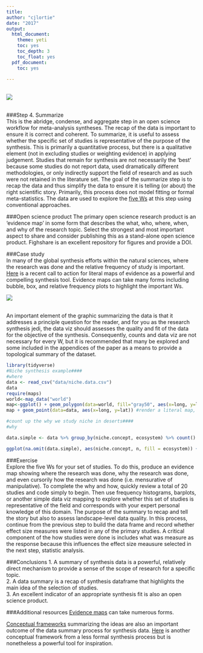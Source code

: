 ```yaml
---
title: 
author: "cjlortie"
date: "2017"
output:
  html_document:
    theme: yeti
    toc: yes
    toc_depth: 3
    toc_float: yes
  pdf_document:
    toc: yes
   
---
```


<br>
![](./summarize.jpg)     
<br>

###Step 4. Summarize  
This is the abridge, condense, and aggregate step in an open science workflow for meta-analysis syntheses. The recap of the data is important to ensure it is correct and coherent. To summarize, it is useful to assess whether the specific set of studies is representative of the purpose of the synthesis. This is primarily a quantitative process, but there is a qualitative element (not in excluding studies or weighting evidence) in applying judgement. Studies that remain for synthesis are not necessarily the 'best' because some studies do not report data, used dramatically different methodologies, or only indirectly support the field of research and as such were not retained in the literature set. The goal of the summarize step is to recap the data and thus simplify the data to ensure it is telling (or about) the right scientific story. Primarily, this process does not model fitting or formal meta-statistics. The data are used to explore the [five Ws](https://en.wikipedia.org/wiki/Five_Ws) at this step using conventional approaches.

###Open science product
The primary open science research product is an 'evidence map' in some form that describes the what, who, where, when, and why of the research topic. Select the strongest and most important aspect to share and consider publishing this as a stand-alone open science product. Fighshare is an excellent repository for figures and provide a DOI.

###Case study  
In many of the global synthesis efforts within the natural sciences, where the research was done and the relative frequency of study is important. [Here](http://www.nature.com/news/sustainability-map-the-evidence-1.18962) is a recent call to action for literal maps of evidence as a powerful and compelling synthesis tool. Evidence maps can take many forms including bubble, box, and relative frequency plots to highlight the important Ws.

![](./evidence.map.jpg)  
<br>

An important element of the graphic summarizing the data is that it addresses a principle question for the reader, and for you as the research synthesis jedi, the data viz should assesses the quality and fit of the data for the objective of the synthesis. Consequently, counts and data viz are not necessary for every W, but it is recommended that many be explored and some included in the appendices of the paper as a means to provide a topological summary of the dataset.

```r
library(tidyverse)
#Niche synthesis example####
#where
data <- read_csv("data/niche.data.csv")
data
require(maps)
world<-map_data("world")
map<-ggplot() + geom_polygon(data=world, fill="gray50", aes(x=long, y=lat, group=group))
map + geom_point(data=data, aes(x=long, y=lat)) #render a literal map, i.e. evidence map, of where we study the niche in deserts globally

#count up the why we study niche in deserts####  
#why

data.simple <- data %>% group_by(niche.concept, ecosystem) %>% count()

ggplot(na.omit(data.simple), aes(niche.concept, n, fill = ecosystem)) + geom_bar(stat = "identity") + coord_flip() + scale_fill_brewer(palette = "Blues")

```

###Exercise  
Explore the five Ws for your set of studies. To do this, produce an evidence map showing where the research was done, why the research was done, and even cursorily how the research was done (i.e. mensurative of manipulative). To complete the why and how, quickly review a total of 20 studies and code simply to begin. Then use frequency histograms, barplots, or another simple data viz mapping to explore whether this set of studies is representative of the field and corresponds with your expert personal knowledge of this domain. The purpose of the summary to recap and tell the story but also to assess landscape-level data quality. In this process, continue from the previous step to build the data frame and record whether effect size measures were listed in any of the primary studies. A critical component of the how studies were done is includes what was measure as the response because this influences the effect size meausure selected in the next step, statistic analysis.

###Conclusions
1. A summary of synthesis data is a powerful, relatively direct mechanism to provide a sense of the scope of research for a specific topic.  
2. A data summary is a recap of synthesis dataframe that highlights the main idea of the selection of studies.  
3. An excellent indicator of an appropriate synthesis fit is also an open science product.

###Additional resources
[Evidence maps](https://systematicreviewsjournal.biomedcentral.com/articles/10.1186/s13643-016-0204-x) can take numerous forms.  

[Conceptual frameworks](http://onlinelibrary.wiley.com/doi/10.1111/geb.12202/full) summarizing the ideas are also an important outcome of the data summary process for synthesis data. [Here](http://onlinelibrary.wiley.com/doi/10.1111/j.1466-8238.2011.00713.x/abstract) is another conceptual framework from a less formal synthesis process but is nonetheless a powerful tool for inspiration.